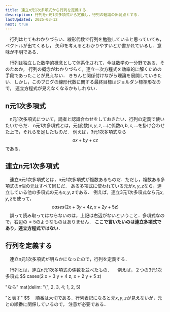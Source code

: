 ```yaml
---
title: 連立n元1次多項式から行列を定義する．
description: 行列をn元1次多項式から定義し，行列の理論の出発点とする．
lastUpdated: 2025-03-12
next: true
---
```


　行列はとてもわかりづらい．線形代数で行列を勉強していると思っていても，ベクトルが出てくるし，
矢印を考えるとわかりやすいとか書かれているし．意味が不明である．

　行列は独立した数学的概念として体系化されて，今は数学の一分野である．そのためか，
行列の概念がわかりづらく，連立一次方程式を効率的に解くための手段であったことが見えない．
きちんと関係付けながら理論を展開していきたい．しかし，このブログの線形代数に関する最終目標はジョルダン標準形なので，
連立方程式が見えなくなるかもしれない．

## n元1次多項式
　n元1次多項式について，読者と認識合わせをしておきたい．行列の定義で使いたいからだ．
n元1次多項式とは，元(変数)$x, y, z, ...$に係数$a, b, c, ...$を掛け合わせた上で，それらを足したものだ．
例えば，3元1次多項式なら
$$
a x + b y + c z
$$
である．

## 連立n元1次多項式
　連立n元1次多項式とは，n元1次多項式が複数あるものだ．ただし，複数ある多項式のn個の元はすべて同じだ．
ある多項式に使われている元が$x, y, z$なら，連立している他の多項式の元も$x, y, z$である．
例えば，連立3元1次多項式なら元$x, y, z$を使って，
$$
cases(2 x + 3 y + 4 z,
   x + 2 y + 5 z)
$$
　誤って読み取ってはならないのは，上記は右辺がないということ．多項式なので，右辺の$= 5$のようなものはありません．
**ここで言いたいのは連立多項式であり，連立方程式ではない**．

## 行列を定義する
　連立n元1次多項式が明らかになったので，行列を定義する．

<Card title="行列">
　行列とは，連立n元1次多項式の係数を並べたもの．
</Card>
　例えば，２つの3元1次多項式
$$
cases(2 x + 3 y + 4 z,
   x + 2 y + 5 z)
 
"なら"
mat(delim: "(", 2, 3, 4;
   1, 2, 5)

"と表す"
$$
　順番は大切である．行列表記になると元$x, y, z$が見えないが，元との順番に関係しているので，
注意が必要である．
